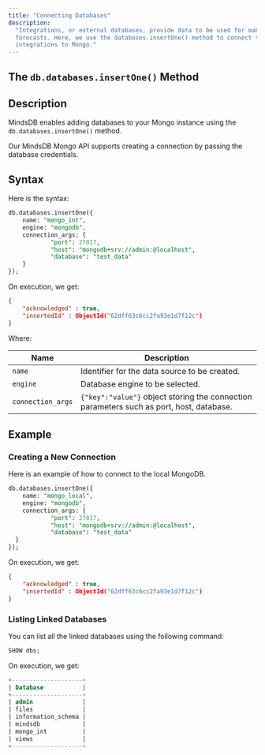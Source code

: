 ```yaml
---
title: "Connecting Databases"
description:
  "Integrations, or external databases, provide data to be used for making
  forecasts. Here, we use the databases.insertOne() method to connect the
  integrations to Mongo."
---
```


## The `db.databases.insertOne()` Method

## Description

MindsDB enables adding databases to your Mongo instance using the
`db.databases.insertOne()` method.

Our MindsDB Mongo API supports creating a connection by passing the database
credentials.

## Syntax

Here is the syntax:

```sql
db.databases.insertOne({
    name: "mongo_int",
    engine: "mongodb",
    connection_args: {
            "port": 27017,
            "host": "mongodb+srv://admin:@localhost",
            "database": "test_data"
    }
});
```

On execution, we get:

```json
{
	"acknowledged" : true,
	"insertedId" : ObjectId("62dff63c6cc2fa93e1d7f12c")
}
```

Where:

| Name              | Description                                                                              |
| ----------------- | ---------------------------------------------------------------------------------------- |
| `name`            | Identifier for the data source to be created.                                            |
| `engine`          | Database engine to be selected.                                                          |
| `connection_args` | `{"key":"value"}` object storing the connection parameters such as port, host, database. |

## Example

### Creating a New Connection

Here is an example of how to connect to the local MongoDB.

```sql
db.databases.insertOne({
    name: "mongo_local",
    engine: "mongodb",
    connection_args: {
            "port": 27017,
            "host": "mongodb+srv://admin:@localhost",
            "database": "test_data"
  }
});
```

On execution, we get:

```json
{
	"acknowledged" : true,
	"insertedId" : ObjectId("62dff63c6cc2fa93e1d7f12c")
}
```

### Listing Linked Databases

You can list all the linked databases using the following command:

```sql
SHOW dbs;
```

On execution, we get:

```sql
+--------------------+
| Database           |
+--------------------+
| admin              |
| files              |
| information_schema |
| mindsdb            |
| mongo_int          |
| views              |
+--------------------+
```
